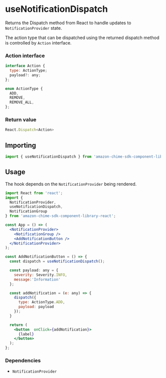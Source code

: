 <Meta title="UI Hooks/Notification/useNotificationDispatch" />

# useNotificationDispatch

Returns the Dispatch method from React to handle updates to `NotificationProvider` state.

The action type that can be dispatched using the returned dispatch method is controlled by `Action` interface.

### Action interface
```javascript
interface Action {
  type: ActionType;
  payload?: any;
};

enum ActionType {
  ADD,
  REMOVE,
  REMOVE_ALL,
};
```



### Return value

```javascript
React.Dispatch<Action>
```

## Importing

```javascript
import { useNotificationDispatch } from 'amazon-chime-sdk-component-library-react';
```

## Usage

The hook depends on the `NotificationProvider` being rendered.

```jsx
import React from 'react';
import {
  NotificationProvider,
  useNotificationDispatch,
  NotificationGroup
} from 'amazon-chime-sdk-component-library-react';

const App = () => (
  <NotificationProvider>
    <NotificationGroup />
    <AddNotificationButton />
  </NotificationProvider>
);

const AddNotificationButton = () => {
  const dispatch = useNotificationDispatch();

  const payload: any = {
    severity: Severity.INFO,
    message:'Information'
  };

  const addNotification = (e: any) => {
    dispatch({
      type: ActionType.ADD,
      payload: payload
    });
  }

  return (
    <button  onClick={addNotification}>
      {label}
    </button>
  );
};
```

### Dependencies

- `NotificationProvider`
